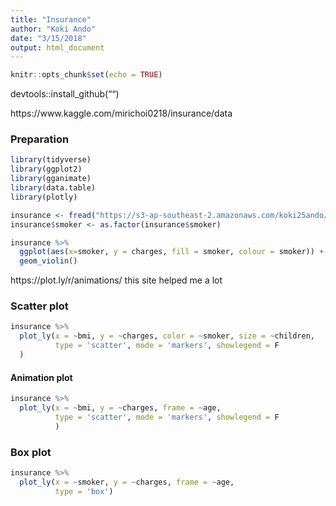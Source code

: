 ```yaml
---
title: "Insurance"
author: "Koki Ando"
date: "3/15/2018"
output: html_document
---
```


```r
knitr::opts_chunk$set(echo = TRUE)
```

devtools::install_github("")

https://www.kaggle.com/mirichoi0218/insurance/data

### Preparation

```r
library(tidyverse)
library(ggplot2)
library(gganimate)
library(data.table)
library(plotly)

insurance <- fread("https://s3-ap-southeast-2.amazonaws.com/koki25ando/insurance.csv", data.table = FALSE)
insurance$smoker <- as.factor(insurance$smoker)
```

```r
insurance %>% 
  ggplot(aes(x=smoker, y = charges, fill = smoker, colour = smoker)) + 
  geom_violin()
```
https://plot.ly/r/animations/ this site helped me a lot


### Scatter plot

```r
insurance %>%
  plot_ly(x = ~bmi, y = ~charges, color = ~smoker, size = ~children,
          type = 'scatter', mode = 'markers', showlegend = F
  )
```

#### Animation plot
```r
insurance %>%
  plot_ly(x = ~bmi, y = ~charges, frame = ~age, 
          type = 'scatter', mode = 'markers', showlegend = F
          )
```


### Box plot
```r
insurance %>%
  plot_ly(x = ~smoker, y = ~charges, frame = ~age, 
          type = 'box')
```


